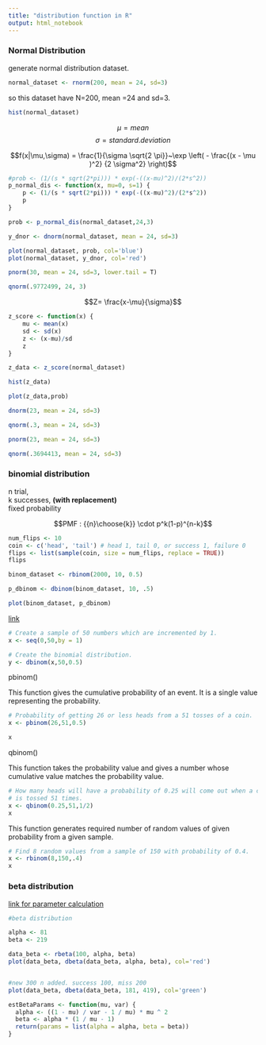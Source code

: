 ```yaml
---
title: "distribution function in R"
output: html_notebook
---
```


### Normal Distribution

generate normal distribution dataset.

```r
normal_dataset <- rnorm(200, mean = 24, sd=3)

```


so this dataset have N=200, mean =24 and sd=3.

```r
hist(normal_dataset)

```

$$\mu = mean$$
$$\sigma= standard.deviation$$

$$f(x|\mu,\sigma) = \frac{1}{\sigma \sqrt{2 \pi}}~\exp \left( - \frac{(x - \mu )^2}
{2 \sigma^2} \right)$$

```r
#prob <- (1/(s * sqrt(2*pi))) * exp(-((x-mu)^2)/(2*s^2))
p_normal_dis <- function(x, mu=0, s=1) {
    p <- (1/(s * sqrt(2*pi))) * exp(-((x-mu)^2)/(2*s^2))
    p
}
```

```r
prob <- p_normal_dis(normal_dataset,24,3)
```

```r
y_dnor <- dnorm(normal_dataset, mean = 24, sd=3)
```


```r
plot(normal_dataset, prob, col='blue')
plot(normal_dataset, y_dnor, col='red')
```

```r
pnorm(30, mean = 24, sd=3, lower.tail = T)
```

```r
qnorm(.9772499, 24, 3)
```




$$Z= \frac{x-\mu}{\sigma}$$

```r
z_score <- function(x) {
    mu <- mean(x)
    sd <- sd(x)
    z <- (x-mu)/sd
    z
}
```

```r
z_data <- z_score(normal_dataset)
```

```r
hist(z_data)
```


```r
plot(z_data,prob)
```


```r

dnorm(23, mean = 24, sd=3)
```

```r
qnorm(.3, mean = 24, sd=3)
```

```r
pnorm(23, mean = 24, sd=3)
```

```r
qnorm(.3694413, mean = 24, sd=3)
```




### binomial distribution

n trial,   
k successes, __(with replacement) __   
fixed probability  

$$PMF  :   {{n}\choose{k}} \cdot p^k(1-p)^{n-k}$$


```r
num_flips <- 10
coin <- c('head', 'tail') # head 1, tail 0, or success 1, failure 0
flips <- list(sample(coin, size = num_flips, replace = TRUE))
flips
```

```r
binom_dataset <- rbinom(2000, 10, 0.5)
```

```r
p_dbinom <- dbinom(binom_dataset, 10, .5)
```

```r
plot(binom_dataset, p_dbinom)
```



[link](https://www.tutorialspoint.com/r/r_binomial_distribution.htm)

```r
# Create a sample of 50 numbers which are incremented by 1.
x <- seq(0,50,by = 1)

# Create the binomial distribution.
y <- dbinom(x,50,0.5)
```

pbinom()

This function gives the cumulative probability of an event. It is a single value representing the probability.

```r
# Probability of getting 26 or less heads from a 51 tosses of a coin.
x <- pbinom(26,51,0.5)

x
```

qbinom()

This function takes the probability value and gives a number whose cumulative value matches the probability value.

```r
# How many heads will have a probability of 0.25 will come out when a coin
# is tossed 51 times.
x <- qbinom(0.25,51,1/2)
x
```

This function generates required number of random values of given probability from a given sample.

```r
# Find 8 random values from a sample of 150 with probability of 0.4.
x <- rbinom(8,150,.4)
x
```


### beta distribution

[link for parameter calculation](https://stats.stackexchange.com/questions/12232/calculating-the-parameters-of-a-beta-distribution-using-the-mean-and-variance)





```r
#beta distribution

alpha <- 81
beta <- 219

data_beta <- rbeta(100, alpha, beta)
plot(data_beta, dbeta(data_beta, alpha, beta), col='red')


#new 300 n added. success 100, miss 200
plot(data_beta, dbeta(data_beta, 181, 419), col='green')

```

```r
estBetaParams <- function(mu, var) {
  alpha <- ((1 - mu) / var - 1 / mu) * mu ^ 2
  beta <- alpha * (1 / mu - 1)
  return(params = list(alpha = alpha, beta = beta))
}
```


